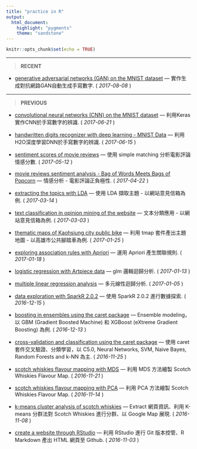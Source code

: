 ```yaml
---
title: "practice in R"
output: 
  html_document:
    highlight: "pygments"
    theme: "sandstone"
---
```


```r
knitr::opts_chunk$set(echo = TRUE)
```

***

> __RECENT__

* [generative adversarial networks (GAN) on the MNIST dataset](./kerasGAN.html) --- 
實作生成對抗網路GAN自動生成手寫數字.
( *2017-08-08* )


***

> __PREVIOUS__

* [convolutional neural networks (CNN) on the MNIST dataset](./kerasCNN.html) --- 
利用Keras實作CNN於手寫數字的辨識.
( *2017-06-21* )

* [handwritten digits recognizer with deep learning - MNIST Data](./digitRecognizer.html) --- 
利用H2O深度學習DNN於手寫數字的辨識.
( *2017-06-15* )

* [sentiment scores of movie reviews](./sentimentAnalysis.html) --- 
使用 simple matching 分析電影評論情感分數.
( *2017-05-12* )

* [movie reviews sentiment analysis - Bag of Words Meets Bags of Popcorn](./movieReviewSentiment.html) --- 
情感分析 - 電影評論正負極性.
( *2017-04-22* )

* [extracting the topics with LDA](./stspMailTopics.html) --- 
使用 LDA 擷取主題 - 以網站意見信箱為例.
( *2017-03-14* )

* [text classiﬁcation in opinion mining of the website](./stspMailService.html) --- 
文本分類應用 - 以網站意見信箱為例.
( *2017-03-03* )

* [thematic maps of Kaohsiung city public bike](./kaoCityBike.html) --- 
利用 tmap 套件產出主題地圖 - 以高雄市公共腳踏車為例.
( *2017-01-25* )

* [exploring association rules with Apriori](./associationRules.html) --- 
運用 Apriori 產生關聯規則.
( *2017-01-18* )

* [logistic regression with Artpiece data](./logisticRegression.html) --- 
glm 邏輯迴歸分析.
( *2017-01-13* )

* [multiple linear regression analysis](./linearRegression.html) --- 
多元線性迴歸分析.
( *2017-01-05* )

* [data exploration with SparkR 2.0.2](./exerciseSparkR.html) --- 
使用 SparkR 2.0.2 進行數據探索.
( *2016-12-15* )

* [boosting in ensembles using the caret package](./ensembleBoosting.html) --- 
Ensemble modeling，以 GBM (Gradient Boosted Machine) 和 XGBoost (eXtreme Gradient Boosting) 為例.
( *2016-12-13* )

* [cross-validation and classification using the caret package](./classifyWhiskies.html) --- 
使用 caret 套件交叉驗證、分類學習，以 C5.0, Neural Networks, SVM, Naive Bayes, Random Forests and k-NN 為主.
( *2016-11-25* )

* [scotch whiskies flavour mapping with MDS](./mdsWhiskies.html) --- 
利用 MDS 方法繪製 Scotch Whiskies Flavour Map. 
( *2016-11-21* )

* [scotch whiskies flavour mapping with PCA](./pcaWhiskies.html) --- 
利用 PCA 方法繪製 Scotch Whiskies Flavour Map. 
( *2016-11-14* )

* [k-means cluster analysis of scotch whiskies](./kmeansWhiskies.html) --- 
Extract 網頁資訊、利用 K-means 分群法對 Scotch Whiskies 進行分群、以 Google Map 展現. 
( *2016-11-08* )

* [create a website through RStudio](./createWebsite.html) --- 
利用 RStudio 進行 Git 版本控管、R Markdown 產出 HTML 網頁至 Github. 
( *2016-11-03* )

